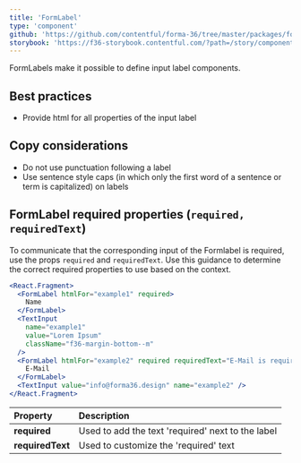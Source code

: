 ```yaml
---
title: 'FormLabel'
type: 'component'
github: 'https://github.com/contentful/forma-36/tree/master/packages/forma-36-react-components/src/components/FormLabel'
storybook: 'https://f36-storybook.contentful.com/?path=/story/components-formlabel--default'
---
```


FormLabels make it possible to define input label components.

## Best practices

- Provide html for all properties of the input label

## Copy considerations

- Do not use punctuation following a label
- Use sentence style caps (in which only the first word of a sentence or term is capitalized) on labels

## FormLabel required properties (`required, requiredText`)

To communicate that the corresponding input of the Formlabel is required, use the props `required` and `requiredText`. 
Use this guidance to determine the correct required properties to use based on the context. 

```jsx
<React.Fragment>
  <FormLabel htmlFor="example1" required>
    Name
  </FormLabel>
  <TextInput
    name="example1"
    value="Lorem Ipsum"
    className="f36-margin-bottom--m"
  />
  <FormLabel htmlFor="example2" required requiredText="E-Mail is required">
    E-Mail
  </FormLabel>
  <TextInput value="info@forma36.design" name="example2" />
</React.Fragment>
```

| Property         | Description                                       |
| :--------------- | :------------------------------------------------ |
| **required**     | Used to add the text 'required' next to the label |
| **requiredText** | Used to customize the 'required' text             |

